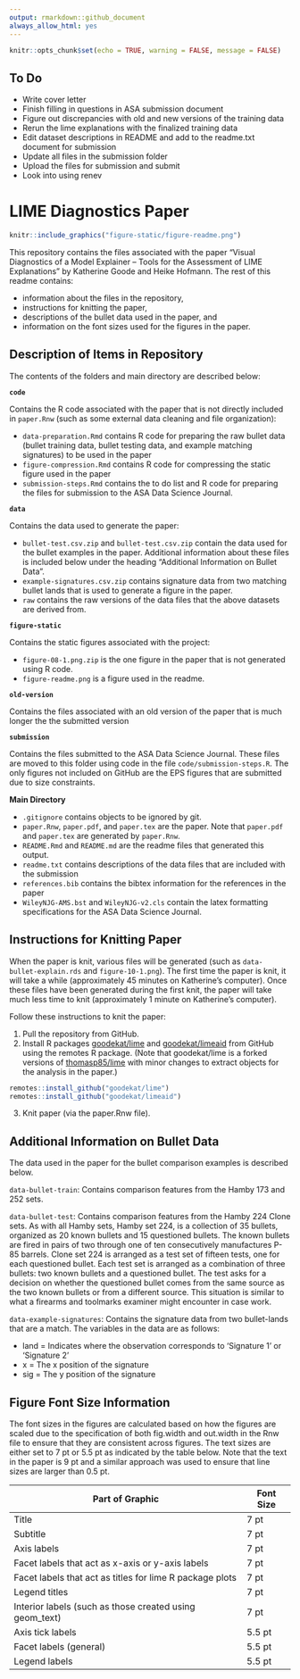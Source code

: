 ```yaml
---
output: rmarkdown::github_document
always_allow_html: yes
---
```


```r
knitr::opts_chunk$set(echo = TRUE, warning = FALSE, message = FALSE)
```

## To Do

- Write cover letter
- Finish filling in questions in ASA submission document
- Figure out discrepancies with old and new versions of the training data
- Rerun the lime explanations with the finalized training data
- Edit dataset descriptions in README and add to the readme.txt document for submission
- Update all files in the submission folder
- Upload the files for submission and submit
- Look into using renev

# LIME Diagnostics Paper

```r
knitr::include_graphics("figure-static/figure-readme.png")
```

This repository contains the files associated with the paper "Visual Diagnostics of a Model Explainer -- Tools for the Assessment of LIME Explanations" by Katherine Goode and Heike Hofmann. The rest of this readme contains:

- information about the files in the repository,
- instructions for knitting the paper,
- descriptions of the bullet data used in the paper, and
- information on the font sizes used for the figures in the paper.

## Description of Items in Repository

The contents of the folders and main directory are described below:

**`code`**

Contains the R code associated with the paper that is not directly included in `paper.Rnw` (such as some external data cleaning and file organization):

- `data-preparation.Rmd` contains R code for preparing the raw bullet data (bullet training data, bullet testing data, and example matching signatures) to be used in the paper
- `figure-compression.Rmd` contains R code for compressing the static figure used in the paper
- `submission-steps.Rmd` contains the to do list and R code for preparing the files for submission to the ASA Data Science Journal.

**`data`**

Contains the data used to generate the paper:

- `bullet-test.csv.zip` and `bullet-test.csv.zip` contain the data used for the bullet examples in the paper. Additional information about these files is included below under the heading "Additional Information on Bullet Data".
- `example-signatures.csv.zip` contains signature data from two matching bullet lands that is used to generate a figure in the paper.
- `raw` contains the raw versions of the data files that the above datasets are derived from.

**`figure-static`**

Contains the static figures associated with the project: 

- `figure-08-1.png.zip` is the one figure in the paper that is not generated using R code.
- `figure-readme.png` is a figure used in the readme.

**`old-version`**

Contains the files associated with an old version of the paper that is much longer the the submitted version

**`submission`**

Contains the files submitted to the ASA Data Science Journal. These files are moved to this folder using code in the file `code/submission-steps.R`. The only figures not included on GitHub are the EPS figures that are submitted due to size constraints.

**Main Directory**

- `.gitignore` contains objects to be ignored by git.
- `paper.Rnw`, `paper.pdf`, and `paper.tex` are the paper. Note that `paper.pdf` and `paper.tex` are generated by `paper.Rnw`.
- `README.Rmd` and `README.md` are the readme files that generated this output.
- `readme.txt` contains descriptions of the data files that are included with the submission
- `references.bib` contains the bibtex information for the references in the paper
- `WileyNJG-AMS.bst` and `WileyNJG-v2.cls` contain the latex formatting specifications for the ASA Data Science Journal.

## Instructions for Knitting Paper

When the paper is knit, various files will be generated (such as `data-bullet-explain.rds` and `figure-10-1.png`). The first time the paper is knit, it will take a while (approximately 45 minutes on Katherine's computer). Once these files have been generated during the first knit, the paper will take much less time to knit (approximately 1 minute on Katherine's computer).

Follow these instructions to knit the paper:

1. Pull the repository from GitHub.
2. Install R packages [goodekat/lime](https://github.com/goodekat/lime) and [goodekat/limeaid](https://github.com/goodekat/limeaid) from GitHub using the remotes R package. (Note that goodekat/lime is a forked versions of [thomasp85/lime](https://github.com/thomasp85/lime) with minor changes to extract objects for the analysis in the paper.)

```r
remotes::install_github("goodekat/lime")
remotes::install_github("goodekat/limeaid")
```

3. Knit paper (via the paper.Rnw file).

## Additional Information on Bullet Data

The data used in the paper for the bullet comparison examples is described below.

`data-bullet-train`: Contains comparison features from the Hamby 173 and 252 sets.

`data-bullet-test`: Contains comparison features from the Hamby 224 Clone sets. As with all Hamby sets, Hamby set 224, is a collection of 35 bullets, organized as 20 known bullets and 15 questioned bullets. The known bullets are fired in pairs of two through one of ten consecutively manufactures P-85 barrels. Clone set 224 is arranged as a test set of fifteen tests, one for each questioned bullet. Each test set is arranged as a combination of three bullets: two known bullets and a questioned bullet. The test asks for a decision on whether the questioned bullet comes from the same source as the two known bullets or from a different source. This situation is similar to what a firearms and toolmarks examiner might encounter in case work. 

`data-example-signatures`: Contains the signature data from two bullet-lands that are a match. The variables in the data are as follows:

  - land = Indicates where the observation corresponds to 'Signature 1' or 'Signature 2'
  - x = The x position of the signature
  - sig = The y position of the signature

## Figure Font Size Information

The font sizes in the figures are calculated based on how the figures are scaled due to the specification of both fig.width and out.width in the Rnw file to ensure that they are consistent across figures. The text sizes are either set to 7 pt or 5.5 pt as indicated by the table below. Note that the text in the paper is 9 pt and a similar approach was used to ensure that line sizes are larger than 0.5 pt.

| Part of Graphic | Font Size |
| --------------- | --------- | 
| Title | 7 pt |
| Subtitle | 7 pt |
| Axis labels | 7 pt |
| Facet labels that act as x-axis or y-axis labels | 7 pt |
| Facet labels that act as titles for lime R package plots | 7 pt |
| Legend titles | 7 pt |
| Interior labels (such as those created using geom_text) | 7 pt |
| Axis tick labels | 5.5 pt |
| Facet labels (general) | 5.5 pt |
| Legend labels | 5.5 pt |
  